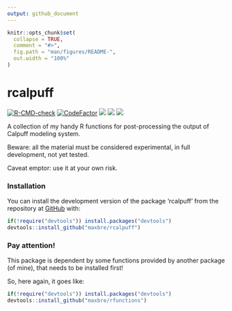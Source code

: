 ```yaml
---
output: github_document
---
```


<!-- README.md is generated from README.Rmd. Please edit that file -->

```r
knitr::opts_chunk$set(
  collapse = TRUE,
  comment = "#>",
  fig.path = "man/figures/README-",
  out.width = "100%"
)
```

# rcalpuff

<!-- badges: start -->

[![R-CMD-check](https://github.com/maxbre/rcalpuff/actions/workflows/R-CMD-check.yaml/badge.svg)](https://github.com/maxbre/rcalpuff/actions/workflows/R-CMD-check.yaml)
[![CodeFactor](https://www.codefactor.io/repository/github/maxbre/rcalpuff/badge)](https://www.codefactor.io/repository/github/maxbre/rcalpuff)
[![](https://img.shields.io/badge/devel%20version-0.0.1-blue.svg)](https://github.com/maxbre/rcalpuff)
[![](https://img.shields.io/badge/lifecycle-experimental-orange.svg)](https://lifecycle.r-lib.org/articles/stages.html#experimental)
[![](https://img.shields.io/github/languages/code-size/maxbre/rcalpuff.svg)](https://github.com/maxbre/rcalpuff)

<!-- badges: end -->

A collection of my handy R functions for post-processing the output of Calpuff modeling system.

Beware: all the material must be considered experimental, in full development, not yet tested.

Caveat emptor: use it at your own risk.

### Installation

You can install the development version of the package 'rcalpuff' from the repository at [GitHub](https://github.com/maxbre/rcalpuff/) with:

``` r
if(!require("devtools")) install.packages("devtools")
devtools::install_github("maxbre/rcalpuff")
```


### Pay attention!

This package is dependent by some functions provided by another package (of mine), that needs to be installed first!

So, here again, it goes like:

``` r
if(!require("devtools")) install.packages("devtools")
devtools::install_github("maxbre/rfunctions")
```
